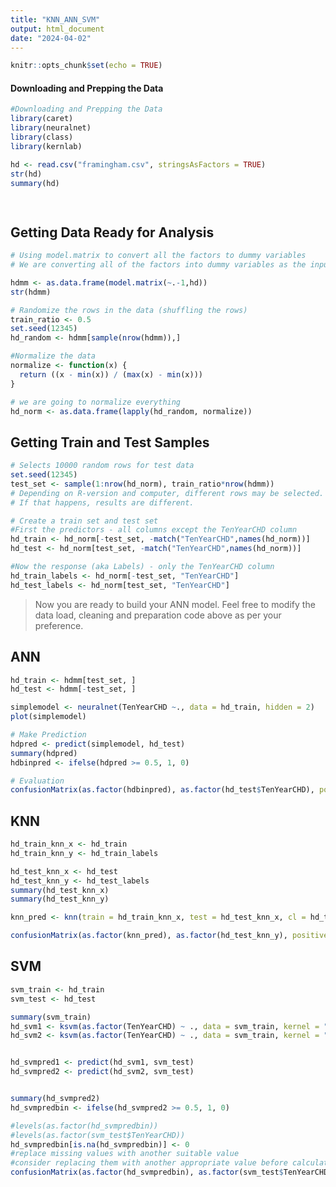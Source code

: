 ```yaml
---
title: "KNN_ANN_SVM"
output: html_document
date: "2024-04-02"
---
```


```r
knitr::opts_chunk$set(echo = TRUE)
```

#### Downloading and Prepping the Data

```r
#Downloading and Prepping the Data
library(caret)
library(neuralnet)
library(class)
library(kernlab)

hd <- read.csv("framingham.csv", stringsAsFactors = TRUE)
str(hd)
summary(hd)

 
```

## Getting Data Ready for Analysis

```r
# Using model.matrix to convert all the factors to dummy variables
# We are converting all of the factors into dummy variables as the input into knn has to be numeric

hdmm <- as.data.frame(model.matrix(~.-1,hd))
str(hdmm)

# Randomize the rows in the data (shuffling the rows)
train_ratio <- 0.5
set.seed(12345)
hd_random <- hdmm[sample(nrow(hdmm)),]

#Normalize the data
normalize <- function(x) {
  return ((x - min(x)) / (max(x) - min(x)))
}

# we are going to normalize everything 
hd_norm <- as.data.frame(lapply(hd_random, normalize))
```


## Getting Train and Test Samples

```r
# Selects 10000 random rows for test data
set.seed(12345)
test_set <- sample(1:nrow(hd_norm), train_ratio*nrow(hdmm)) 
# Depending on R-version and computer, different rows may be selected. 
# If that happens, results are different. 

# Create a train set and test set
#First the predictors - all columns except the TenYearCHD column
hd_train <- hd_norm[-test_set, -match("TenYearCHD",names(hd_norm))]
hd_test <- hd_norm[test_set, -match("TenYearCHD",names(hd_norm))]

#Now the response (aka Labels) - only the TenYearCHD column
hd_train_labels <- hd_norm[-test_set, "TenYearCHD"]
hd_test_labels <- hd_norm[test_set, "TenYearCHD"]

```

> Now you are ready to build your ANN model. Feel free to modify the data load, cleaning and preparation code above as per your preference.

## ANN
```r
hd_train <- hdmm[test_set, ]
hd_test <- hdmm[-test_set, ]

simplemodel <- neuralnet(TenYearCHD ~., data = hd_train, hidden = 2)
plot(simplemodel)

# Make Prediction
hdpred <- predict(simplemodel, hd_test)
summary(hdpred)
hdbinpred <- ifelse(hdpred >= 0.5, 1, 0)

# Evaluation
confusionMatrix(as.factor(hdbinpred), as.factor(hd_test$TenYearCHD), positive = "1")
```
## KNN
```r
hd_train_knn_x <- hd_train
hd_train_knn_y <- hd_train_labels

hd_test_knn_x <- hd_test
hd_test_knn_y <- hd_test_labels
summary(hd_test_knn_x)
summary(hd_test_knn_y)

knn_pred <- knn(train = hd_train_knn_x, test = hd_test_knn_x, cl = hd_train_knn_y, k = 15)

confusionMatrix(as.factor(knn_pred), as.factor(hd_test_knn_y), positive = "1")

```
## SVM
```r
svm_train <- hd_train
svm_test <- hd_test

summary(svm_train)
hd_svm1 <- ksvm(as.factor(TenYearCHD) ~ ., data = svm_train, kernel = "vanilladot")
hd_svm2 <- ksvm(as.factor(TenYearCHD) ~ ., data = svm_train, kernel = "rbfdot")


hd_svmpred1 <- predict(hd_svm1, svm_test)
hd_svmpred2 <- predict(hd_svm2, svm_test)


summary(hd_svmpred2)
hd_svmpredbin <- ifelse(hd_svmpred2 >= 0.5, 1, 0)

#levels(as.factor(hd_svmpredbin))
#levels(as.factor(svm_test$TenYearCHD))
hd_svmpredbin[is.na(hd_svmpredbin)] <- 0 
#replace missing values with another suitable value 
#consider replacing them with another appropriate value before calculating the confusion matrix
confusionMatrix(as.factor(hd_svmpredbin), as.factor(svm_test$TenYearCHD), positive = "1")
```

